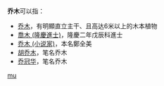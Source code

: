 '''乔木'''可以指：
* [[乔木|乔木]]，有明顯直立主干、且高达6米以上的木本植物
* [[喬木_(隆慶進士)|喬木 (隆慶進士)]]，隆慶二年戊辰科進士
* [[乔木_(小说家)|乔木 (小说家)]]，本名鄭全美
* [[胡乔木|胡乔木]]，笔名乔木
* [[乔冠华|乔冠华]]，笔名乔木

{{disambig}}

[[Category:二字乔姓人名消歧义|mu]]